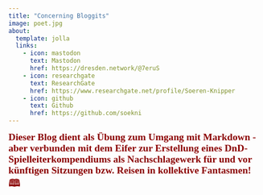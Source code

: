 ```yaml
---
title: "Concerning Bloggits"
image: poet.jpg
about:
  template: jolla
  links:
    - icon: mastodon
      text: Mastodon
      href: https://dresden.network/@7eruS
    - icon: researchgate
      text: ResearchGate
      href: https://www.researchgate.net/profile/Soeren-Knipper
    - icon: github
      text: Github
      href: https://github.com/soekni
---
```


[ <strong> Dieser Blog dient als Übung zum Umgang mit Markdown - aber verbunden mit dem Eifer zur Erstellung eines DnD-Spielleiterkompendiums als Nachschlagewerk für und vor künftigen Sitzungen bzw. Reisen in kollektive Fantasmen! 🕮 ]{style="color:darkred; font-family: Babas; font-size: 1.4em"}
